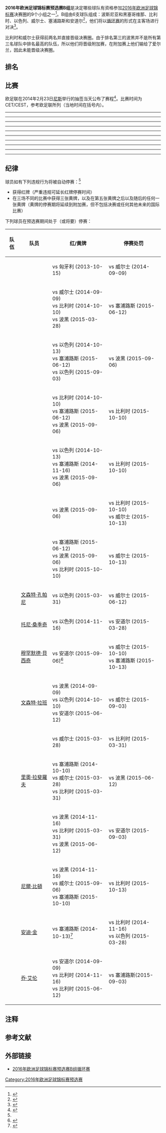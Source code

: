 {{NoteTA
|G1=足球
}}

'''2016年欧洲足球锦标赛预选赛B组'''是决定哪些球队有资格参加[[2016年欧洲足球锦标赛|2016年欧洲足球锦标赛]]决赛圈的9个小组之一<ref name="procedure">{{cite web |url=https://www.uefa.com/MultimediaFiles/Download/competitions/Draws/02/04/64/31/2046431_DOWNLOAD.pdf |title=UEFA EURO 2016 Qualifying Draw Procedure |publisher=UEFA |pages=1 |format=PDF |accessdate=2014-02-22 |archive-url=https://web.archive.org/web/20140307224702/http://www.uefa.com/MultimediaFiles/Download/competitions/Draws/02/04/64/31/2046431_DOWNLOAD.pdf |archive-date=2014-03-07 |dead-url=no }}</ref>。B组由6支球队组成：波斯尼亚和黑塞哥维那、比利时、以色列、威尔士、塞浦路斯和安道尔<ref>{{cite web|url=http://www.uefa.com/uefaeuro/finals/news/newsid=2059935.html|title=Spain face Ukraine return in EURO 2016 qualifying|publisher=UEFA.com|date=2014-02-23|access-date=2020-07-17|archive-url=https://web.archive.org/web/20151112124202/http://www.uefa.com/uefaeuro/finals/news/newsid=2059935.html|archive-date=2015-11-12|dead-url=no}}</ref>，他们将以[[循环赛|循环赛]]的形式在主客场进行对决<ref name="regulations">{{cite web|url=https://www.uefa.com/MultimediaFiles/Download/Regulations/uefaorg/Regulations/02/03/92/81/2039281_DOWNLOAD.pdf|title=Regulations of the UEFA European Football Championship 2014-16|publisher=UEFA.com|access-date=2020-07-17|archive-url=https://web.archive.org/web/20160616153138/http://www.uefa.com/MultimediaFiles/Download/Regulations/uefaorg/Regulations/02/03/92/81/2039281_DOWNLOAD.pdf|archive-date=2016-06-16|dead-url=no}}</ref>。

比利时和威尔士获得前两名并直接晋级决赛圈。由于排名第三的波黑并不是所有第三名球队中排名最高的队伍，所以他们将晋级附加赛，在附加赛上他们输给了爱尔兰，因此未能晋级决赛圈。

==排名==
{{2016年歐洲國家盃外圍賽|B組|show_matches=yes}}

==比赛==
欧足联在2014年2月23日[[尼斯|尼斯]]举行的抽签当天公布了赛程<ref>{{cite web|url=https://www.uefa.com/MultimediaFiles/Download/competitions/Draws/02/06/14/61/2061461_DOWNLOAD.pdf|title=Qualifying fixtures|publisher=UEFA.com|access-date=2020-07-17|archive-url=https://web.archive.org/web/20200604195249/https://www.uefa.com/MultimediaFiles/Download/competitions/Draws/02/06/14/61/2061461_DOWNLOAD.pdf|archive-date=2020-06-04|dead-url=no}}</ref>。比赛时间为CET/CEST{{refn|2014年11月16日和2015年3月28日的比赛为CET（UTC+1），其他所有比赛时间为CEST（UTC+2）。|group="注"|name="Time zone"}}，参考欧足联所列（当地时间在括号内）。

{{Football box
|id=安道尔 vs 威尔士
| date={{Start date|2014|9|9}}
| time=20:45<br>(20:45 [[UTC+02:00|UTC+02:00]])
| team1={{fb-rt|AND}}
| score=1–2
| report=[http://www.uefa.com/uefaeuro/season=2016/matches/round=2000446/match=2013834/index.html 报告]
| team2={{fb|WAL}}
| goals1=
* [[伊迪芬斯·利馬|伊迪芬斯·利馬]] {{goal|6|pen.}}
| goals2=
* [[加雷斯·贝尔|加雷斯·贝尔]] {{goal|22||81}}
| stadium=[[安道尔城|安道尔城]][[安道尔国家体育场|安道尔国家体育场]]
| attendance=3,150<ref>{{cite web|url=https://int.soccerway.com/matches/2014/09/09/europe/european-championship-qualification/andorra/wales/1653163/?ICID=PL_MS_02|title=Andorra vs. Wales - 9 September 2014 - Soccerway|work=soccerway.com|access-date=2020-07-17|archive-url=https://web.archive.org/web/20180117012151/https://int.soccerway.com/matches/2014/09/09/europe/european-championship-qualification/andorra/wales/1653163/?ICID=PL_MS_02|archive-date=2018-01-17|dead-url=no}}</ref>
| referee={{tsl|en|Slavko Vinčić|斯拉夫·温奇奇|斯拉夫·温奇奇}} ([[斯洛文尼亞足球協會|斯洛文尼亞足球協會]])
}}
{{Football box
|id=波黑 vs 塞浦路斯
| date={{Start date|2014|9|9}}
| time=20:45<br>(20:45 [[UTC+02:00|UTC+02:00]])
| team1={{fb-rt|BIH}}
| score=1–2
| report=[http://www.uefa.com/uefaeuro/season=2016/matches/round=2000446/match=2013835/index.html 报告]
| team2={{fb|CYP}}
| goals1=
* [[韦达德·伊比舍维奇|韦达德·伊比舍维奇]] {{goal|6}}
| goals2=
* [[德梅特里斯·克里斯托菲|德梅特里斯·克里斯托菲]] {{goal|45||73}}
| stadium={{tsl|en|Bilino Polje Stadium|比利诺波列球场|比利诺波列球场}}, [[泽尼察|泽尼察]]
| attendance=12,100<ref>{{cite web|url=https://int.soccerway.com/matches/2014/09/09/europe/european-championship-qualification/bosnia-herzegovina/cyprus/1653164/?ICID=PL_MS_01|title=Bosnia-Herzegovina vs. Cyprus - 9 September 2014 - Soccerway|work=soccerway.com|access-date=2020-07-17|archive-url=https://web.archive.org/web/20180117132838/https://int.soccerway.com/matches/2014/09/09/europe/european-championship-qualification/bosnia-herzegovina/cyprus/1653164/?ICID=PL_MS_01|archive-date=2018-01-17|dead-url=no}}</ref>
| referee={{tsl|en|Yevhen Aranovskiy|叶芬·阿拉诺夫斯基|叶芬·阿拉诺夫斯基}} ([[烏克蘭足球總會|烏克蘭足球總會]])
}}
----
{{Football box
|id=比利时 vs 安道尔
| date={{Start date|2014|10|10}}
| time=20:45<br>(20:45 [[UTC+02:00|UTC+02:00]])
| team1={{fb-rt|BEL}}
| score=6–0
| report=[http://www.uefa.com/uefaeuro/season=2016/matches/round=2000446/match=2013852/index.html 报告]
| team2={{fb|AND}}
| goals1=
* [[凯文·德布劳内|凯文·德布劳内]] {{goal|31|pen.|34}}
* [[纳塞尔·查德利|纳塞尔·查德利]] {{goal|37}}
* [[迪沃克·奥里吉|迪沃克·奥里吉]] {{goal|59}}
* [[德赖斯·梅滕斯|德赖斯·梅滕斯]] {{goal|65||68}}
| goals2=
| stadium=[[布鲁塞尔-首都大区|布鲁塞尔]][[博杜安国王体育场|博杜安国王体育场]]
| attendance=45,459<ref>{{cite web|url=https://int.soccerway.com/matches/2014/10/10/europe/european-championship-qualification/belgium/andorra/1653181/?ICID=PL_MS_01|title=Belgium vs. Andorra - 10 October 2014 - Soccerway|work=soccerway.com|access-date=2020-07-17|archive-url=https://web.archive.org/web/20200717205917/https://int.soccerway.com/matches/2014/10/10/europe/european-championship-qualification/belgium/andorra/1653181/?ICID=PL_MS_01|archive-date=2020-07-17|dead-url=no}}</ref>
| referee={{tsl|en|Serhiy Boyko|塞西·博伊科|塞西·博伊科}} ([[烏克蘭足球總會|烏克蘭足球總會]])
}}
{{Football box
|id=塞浦路斯 vs 以色列
| date={{Start date|2014|10|10}}
| time=20:45<br>(21:45 [[UTC+03:00|UTC+03:00]])
| team1={{fb-rt|CYP}}
| score=1–2
| report=[http://www.uefa.com/uefaeuro/season=2016/matches/round=2000446/match=2013853/index.html 报告]
| team2={{fb|ISR}}
| goals1=
* [[康斯坦迪諾斯·馬克里迪斯|康斯坦迪諾斯·馬克里迪斯]] {{goal|67}}
| goals2=
* {{tsl|en|Omer Damari|奥马尔·达马里|奥马尔·达马里}} {{goal|38}}
* {{tsl|en|Tal Ben Haim (footballer, born 1989)|本·海姆|本·海姆二世}} {{goal|45}}
| stadium=[[尼科西亚|尼科西亚]][[GSP体育场|GSP体育场]]
| attendance=19,164<ref>{{cite web|url=https://int.soccerway.com/matches/2014/10/10/europe/european-championship-qualification/cyprus/israel/1653182/?ICID=PL_MS_04|title=Cyprus vs. Israel - 10 October 2014 - Soccerway|work=soccerway.com|accessdate=2020-07-17|archive-date=2018-11-05|archive-url=https://web.archive.org/web/20181105201841/https://int.soccerway.com/matches/2014/10/10/europe/european-championship-qualification/cyprus/israel/1653182/?ICID=PL_MS_04|dead-url=no}}</ref>
| referee={{tsl|en|Daniele Orsato|丹尼尔·奥萨托|丹尼尔·奥萨托}} ([[意大利足球總會|意大利足球總會]])
}}
{{Football box
|id=为啥 vs 波黑
| date={{Start date|2014|10|10}}
| time=20:45<br>(19:45 [[UTC+01:00|UTC+01:00]])
| team1={{fb-rt|WAL}}
| score=0–0
| report=[http://www.uefa.com/uefaeuro/season=2016/matches/round=2000446/match=2013854/index.html 报告]
| team2={{fb|BIH}}
| goals1=
| goals2=
| stadium=[[加的夫|加的夫]][[卡迪夫城球場|卡迪夫城球場]]
| attendance=30,741<ref>{{cite web|url=https://int.soccerway.com/matches/2014/10/10/europe/european-championship-qualification/wales/bosnia-herzegovina/1653183/?ICID=PL_MS_03|title=Wales vs. Bosnia-Herzegovina - 10 October 2014 - Soccerway|work=soccerway.com|access-date=2020-07-17|archive-url=https://web.archive.org/web/20180117012146/https://int.soccerway.com/matches/2014/10/10/europe/european-championship-qualification/wales/bosnia-herzegovina/1653183/?ICID=PL_MS_03|archive-date=2018-01-17|dead-url=no}}</ref>
| referee={{tsl|en|Vladislav Bezborodov|弗拉迪斯拉夫·别兹伯罗多夫|弗拉迪斯拉夫·别兹伯罗多夫}} ([[俄羅斯足球總會|俄羅斯足球總會]])
}}
----
{{Football box
|id=安道尔 vs 以色列
| date={{Start date|2014|10|13}}
| time=20:45<br>(20:45 [[UTC+02:00|UTC+02:00]])
| team1={{fb-rt|AND}}
| score=1–4
| report=[http://www.uefa.com/uefaeuro/season=2016/matches/round=2000446/match=2013877/index.html 报告]
| team2={{fb|ISR}}
| goals1=
* [[伊迪芬斯·利馬|伊迪芬斯·利馬]] {{goal|15|pen.}}
| goals2=
* {{tsl|en|Omer Damari|奥马尔·达马里|奥马尔·达马里}} {{goal|3||41||82}}
* [[托莫·赫梅德|托莫·赫梅德]] {{goal|90+6|pen.}}
| stadium=[[安道尔城|安道尔城]][[安道尔国家体育场|安道尔国家体育场]]
| attendance=2,032<ref>{{cite web|url=https://int.soccerway.com/matches/2014/10/13/europe/european-championship-qualification/andorra/israel/1653206/?ICID=PL_MS_04|title=Andorra vs. Israel - 13 October 2014 - Soccerway|work=soccerway.com|accessdate=2020-07-17|archive-date=2018-11-05|archive-url=https://web.archive.org/web/20181105201921/https://int.soccerway.com/matches/2014/10/13/europe/european-championship-qualification/andorra/israel/1653206/?ICID=PL_MS_04|dead-url=no}}</ref>
| referee={{tsl|en|Cristian Balaj|克里斯蒂安·巴拉杰|克里斯蒂安·巴拉杰}} ([[羅馬尼亞足球總會|羅馬尼亞足球總會]])
}}
{{Football box
|id=波黑 vs 比利时
| date={{Start date|2014|10|13}}
| time=20:45<br>(20:45 [[UTC+02:00|UTC+02:00]])
| team1={{fb-rt|BIH}}
| score=1–1
| report=[http://www.uefa.com/uefaeuro/season=2016/matches/round=2000446/match=2013878/index.html 报告]
| team2={{fb|BEL}}
| goals1=
* [[埃丁·哲科|埃丁·哲科]] {{goal|28}}
| goals2=
* [[拉賈·納因戈蘭|拉賈·納因戈蘭]] {{goal|51}}
| stadium=[[泽尼察|泽尼察]]{{tsl|en|Bilino Polje Stadium|比利诺·波列球场|比利诺·波列球场}}
| attendance=12,070<ref>{{cite web|url=https://int.soccerway.com/matches/2014/10/13/europe/european-championship-qualification/bosnia-herzegovina/belgium/1653207/?ICID=PL_MS_03|title=Bosnia-Herzegovina vs. Belgium - 13 October 2014 - Soccerway|work=soccerway.com|access-date=2020-07-17|archive-url=https://web.archive.org/web/20200717204341/https://int.soccerway.com/matches/2014/10/13/europe/european-championship-qualification/bosnia-herzegovina/belgium/1653207/?ICID=PL_MS_03|archive-date=2020-07-17|dead-url=no}}</ref>
| referee=[[卢卡·班蒂|卢卡·班蒂]] ([[意大利足球總會|意大利足球總會]])
}}
{{Football box
|id=威尔士vs 塞浦路斯
| date={{Start date|2014|10|13}}
| time=20:45<br>(19:45 [[UTC+01:00|UTC+01:00]])
| team1={{fb-rt|WAL}}
| score=2–1
| report=[http://www.uefa.com/uefaeuro/season=2016/matches/round=2000446/match=2013879/index.html 报告]
| team2={{fb|CYP}}
| goals1=
* [[大卫·科特里尔|大卫·科特里尔]] {{goal|13}}
* [[哈爾·笠臣-簡奴|哈爾·笠臣-簡奴]] {{goal|23}}
| goals2=
* [[文森特·拉班|文森特·拉班]] {{goal|36}}
| stadium=[[加的夫|加的夫]][[卡迪夫城球場|卡迪夫城球場]]
| attendance=21,273<ref>{{cite web|url=https://int.soccerway.com/matches/2014/10/13/europe/european-championship-qualification/wales/cyprus/1653208/?ICID=PL_MS_02|title=Wales vs. Cyprus - 13 October 2014 - Soccerway|work=soccerway.com|accessdate=2020-07-17|archive-date=2018-01-17|archive-url=https://web.archive.org/web/20180117131549/https://int.soccerway.com/matches/2014/10/13/europe/european-championship-qualification/wales/cyprus/1653208/?ICID=PL_MS_02|dead-url=no}}</ref>
| referee=[[曼努埃尔·格雷费|曼努埃尔·格雷费]] ([[德國足球協會|德國足球協會]])
}}
----
{{Football box
|id=比利时 vs 波黑
| date={{Start date|2014|11|16}}
| time=18:00<br>(18:00 [[UTC+01:00|UTC+01:00]])
| team1={{fb-rt|BEL}}
| score=0–0
| report=[http://www.uefa.com/uefaeuro/season=2016/matches/round=2000446/match=2013911/index.html 报告]
| team2={{fb|WAL}}
| goals1=
| goals2=
| stadium=[[布鲁塞尔-首都大区|布鲁塞尔]][[博杜安国王体育场|博杜安国王体育场]]
| attendance=41,535<ref>{{cite web|url=https://int.soccerway.com/matches/2014/11/16/europe/european-championship-qualification/belgium/wales/1653241/?ICID=PL_MS_06|title=Belgium vs. Wales - 16 November 2014 - Soccerway|work=soccerway.com|access-date=2020-07-17|archive-url=https://web.archive.org/web/20180117012154/https://int.soccerway.com/matches/2014/11/16/europe/european-championship-qualification/belgium/wales/1653241/?ICID=PL_MS_06|archive-date=2018-01-17|dead-url=no}}</ref>
| referee={{tsl|en|Pavel Královec|帕维尔·克拉洛维奇|帕维尔·克拉洛维奇}} ([[捷克足球協會|捷克足球協會]])
}}
{{Football box
|id=塞浦路斯 vs 安道尔
| date={{Start date|2014|11|16}}
| time=18:00<br>(19:00 [[UTC+02:00|UTC+02:00]])
| team1={{fb-rt|CYP}}
| score=5–0
| report=[http://www.uefa.com/uefaeuro/season=2016/matches/round=2000446/match=2013912/index.html 报告]
| team2={{fb|AND}}
| goals1=
* {{tsl|en|Giorgos Merkis||Merkis}} {{goal|9}}
* [[喬治·埃弗雷姆|喬治·埃弗雷姆]] {{goal|31||42||60}}
* [[德梅特里斯·克里斯托菲|德梅特里斯·克里斯托菲]] {{goal|87|pen.}}
| goals2=
| stadium=[[尼科西亚|尼科西亚]][[GSP体育场|GSP体育场]]
| attendance=6,078<ref>{{cite web|url=https://int.soccerway.com/matches/2014/11/16/europe/european-championship-qualification/cyprus/andorra/1653242/?ICID=PL_MS_05|title=Cyprus vs. Andorra - 16 November 2014 - Soccerway|work=soccerway.com|access-date=2020-07-17|archive-url=https://web.archive.org/web/20180117131351/https://int.soccerway.com/matches/2014/11/16/europe/european-championship-qualification/cyprus/andorra/1653242/?ICID=PL_MS_05|archive-date=2018-01-17|dead-url=no}}</ref>
| referee=[[麥克·卡頓保|麥克·卡頓保]] ([[英格蘭足球總會|英格蘭足球總會]])
}}
{{Football box
|id=以色列 vs 波黑
| date={{Start date|2014|11|16}}
| time=20:45<br>(21:45 [[UTC+02:00|UTC+02:00]])
| team1={{fb-rt|ISR}}
| score=3–0
| report=[http://www.uefa.com/uefaeuro/season=2016/matches/round=2000446/match=2013913/index.html 报告]
| team2={{fb|BIH}}
| goals1=
* {{tsl|en|Gil Vermouth|吉尔·韦默思|吉尔·韦默思}} {{goal|36}}
* {{tsl|en|Omer Damari|奥马尔·达马里|奥马尔·达马里}} {{goal|45}}
* [[埃兰·扎哈维|埃兰·扎哈维]] {{goal|70}}
| goals2=
| stadium=[[海法|海法]]{{tsl|en|Sammy Ofer Stadium|萨米·奥弗球场|萨米·奥弗球场}}
| attendance=28,300<ref>{{cite web|url=https://int.soccerway.com/matches/2014/11/16/europe/european-championship-qualification/israel/bosnia-herzegovina/1653243/?ICID=PL_MS_07|title=Israel vs. Bosnia-Herzegovina - 16 November 2014 - Soccerway|work=soccerway.com|access-date=2020-07-17|archive-url=https://web.archive.org/web/20181105201823/https://int.soccerway.com/matches/2014/11/16/europe/european-championship-qualification/israel/bosnia-herzegovina/1653243/?ICID=PL_MS_07|archive-date=2018-11-05|dead-url=no}}</ref>
| referee={{tsl|en|Antonio Mateu Lahoz|安东尼奥·马特乌·拉霍斯|安东尼奥·马特乌·拉霍斯}} ([[西班牙皇家足球協會|西班牙皇家足球協會]])
}}
----
{{Football box
|id=以色列 vs 威尔士
| date={{Start date|2015|3|28}}
| time=18:00<br>(20:00 [[UTC+03:00|UTC+03:00]]){{refn|以色列 vs 威尔士的比赛原定于20:45（22:45 UTC+3）开始，但由于根据欧足联规定比赛不能晚于当地时间22:00开始，所以改为18:00（20:00 UTC+3）。<ref>{{cite web|url=http://football.org.il/SiteCollectionDocuments/FTP/leer/%D7%91%D7%95%D7%92%D7%A8%D7%AA/EQ%202014-16%20MD5_Israel%20v%20Wales%20correction%20of%20kick-off%20time.pdf|title=Israel v Wales correction of kick-off time|publisher=Israel Football Association|date=2014-12-11|access-date=2020-07-17|archive-url=https://web.archive.org/web/20141213022245/http://football.org.il/SiteCollectionDocuments/FTP/leer/%D7%91%D7%95%D7%92%D7%A8%D7%AA/EQ%202014-16%20MD5_Israel%20v%20Wales%20correction%20of%20kick-off%20time.pdf|archive-date=2014-12-13|dead-url=no}}</ref>|group="注"|name="Israel v Wales"}}
| team1={{fb-rt|ISR}}
| score=0–3
| report=[http://www.uefa.com/uefaeuro/season=2016/matches/round=2000446/match=2013932/index.html 报告]
| team2={{fb|WAL}}
| goals1=
| goals2=
* [[阿隆·拉姆塞|阿隆·拉姆塞]] {{goal|45+1}}
* [[加雷斯·贝尔|加雷斯·贝尔]] {{goal|50||77}}
| stadium=[[海法|海法]]{{tsl|en|Sammy Ofer Stadium|萨米·奥弗球场|萨米·奥弗球场}}
| attendance=30,200<ref>{{cite web|url=https://int.soccerway.com/matches/2015/03/28/europe/european-championship-qualification/israel/wales/1653261/?ICID=PL_MS_08|title=Israel vs. Wales - 28 March 2015 - Soccerway|work=soccerway.com|accessdate=2020-07-17|archive-date=2018-11-05|archive-url=https://web.archive.org/web/20181105201745/https://int.soccerway.com/matches/2015/03/28/europe/european-championship-qualification/israel/wales/1653261/?ICID=PL_MS_08|dead-url=no}}</ref>
| referee=[[米洛拉德·馬哲|米洛拉德·馬哲]] ([[塞爾維亞足球協會|塞爾維亞足球協會]])
}}
{{Football box
|id=安道尔 vs 波黑
| date={{Start date|2015|3|28}}
| time=20:45<br>(20:45 [[UTC+01:00|UTC+01:00]])
| team1={{fb-rt|AND}}
| score=0–3
| report=[http://www.uefa.com/uefaeuro/season=2016/matches/round=2000446/match=2013930/index.html 报告]
| team2={{fb|BIH}}
| goals1=
| goals2=
* [[埃丁·哲科|埃丁·哲科]] {{goal|13||49||62}}
| stadium=[[安道尔城|安道尔城]][[安道尔国家体育场|安道尔国家体育场]]
| attendance=2,498<ref>{{cite web|url=https://int.soccerway.com/matches/2015/03/28/europe/european-championship-qualification/andorra/bosnia-herzegovina/1653259/?ICID=PL_MS_10|title=Andorra vs. Bosnia-Herzegovina - 28 March 2015 - Soccerway|work=soccerway.com|accessdate=2020-07-17|archive-date=2018-01-17|archive-url=https://web.archive.org/web/20180117131242/https://int.soccerway.com/matches/2015/03/28/europe/european-championship-qualification/andorra/bosnia-herzegovina/1653259/?ICID=PL_MS_10|dead-url=no}}</ref>
| referee={{tsl|en|István Vad|伊斯特万·瓦德|伊斯特万·瓦德}} ([[匈牙利足球總會|匈牙利足球總會]])
}}
{{Football box
|id=比利时 vs 塞浦路斯
| date={{Start date|2015|3|28}}
| time=20:45<br>(20:45 [[UTC+01:00|UTC+01:00]])
| team1={{fb-rt|BEL}}
| score=5–0
| report=[http://www.uefa.com/uefaeuro/season=2016/matches/round=2000446/match=2013931/index.html 报告]
| team2={{fb|CYP}}
| goals1=
* [[马罗阿尼·费莱尼|马罗阿尼·费莱尼]] {{goal|21||66}}
* [[克里斯蒂安·本特克|克里斯蒂安·本特克]] {{goal|35}}
* [[伊登·夏薩特|伊登·夏薩特]] {{goal|67}}
* [[米查·巴舒亞伊|米查·巴舒亞伊]] {{goal|80}}
| goals2=
| stadium=[[布鲁塞尔-首都大区|布鲁塞尔]][[博杜安国王体育场|博杜安国王体育场]], 
| attendance=45,213<ref>{{cite web|url=https://int.soccerway.com/matches/2015/03/28/europe/european-championship-qualification/belgium/cyprus/1653260/?ICID=PL_MS_09|title=Belgium vs. Cyprus - 28 March 2015 - Soccerway|work=soccerway.com|accessdate=2020-07-17|archive-date=2019-01-23|archive-url=https://web.archive.org/web/20190123230759/https://int.soccerway.com/matches/2015/03/28/europe/european-championship-qualification/belgium/cyprus/1653260/?ICID=PL_MS_09|dead-url=no}}</ref>
| referee={{tsl|en|Ovidiu Hațegan|奥维迪乌·海牙|奥维迪乌·海牙}} ([[羅馬尼亞足球總會|羅馬尼亞足球總會]])
}}
----
{{Football box
|id=以色列 vs 比利时
| date={{Start date|2015|3|31}}{{refn|以色列 vs 比利时的比赛原定于2014年9月9日20:45（21:45 UTC+3）进行，但由于[[2014年以巴冲突|2014年以巴冲突]]而推迟。<ref>{{cite web|url=http://www.uefa.com/news/newsid=2136997.html|title=Israel v Belgium qualifier postponed|publisher=UEFA.com|date=2014-08-27}}</ref>|group="注"|name="Israel v Belgium"}}
| time=20:45<br>(21:45 [[UTC+03:00|UTC+03:00]])
| team1={{fb-rt|ISR}}
| score=0–1
| report=[http://www.uefa.com/uefaeuro/season=2016/matches/round=2000446/match=2013836/index.html 报告]
| team2={{fb|BEL}}
| goals1=
| goals2=
* [[马罗阿尼·费莱尼|马罗阿尼·费莱尼]] {{goal|9}}
| stadium=[[耶路撒冷|耶路撒冷]][[特迪体育场|特迪体育场]]
| attendance=29,750<ref>{{cite web|url=https://int.soccerway.com/matches/2015/03/31/europe/european-championship-qualification/israel/belgium/1653165/?ICID=PL_MS_01|title=Israel vs. Belgium - 31 March 2015 - Soccerway|work=soccerway.com|access-date=2020-07-17|archive-url=https://web.archive.org/web/20181105201817/https://int.soccerway.com/matches/2015/03/31/europe/european-championship-qualification/israel/belgium/1653165/?ICID=PL_MS_01|archive-date=2018-11-05|dead-url=no}}</ref>
| referee=[[麥克·卡頓保|麥克·卡頓保]] ([[英格蘭足球總會|英格蘭足球總會]])
}}
----
{{Football box
|id=Andorra v Cyprus
| date={{Start date|2015|6|12}}
| time=20:45<br>(20:45 [[UTC+02:00|UTC+02:00]])
| team1={{fb-rt|AND}}
| score=1–3
| report=[http://www.uefa.com/uefaeuro/season=2016/matches/round=2000446/match=2013947/index.html 报告]
| team2={{fb|CYP}}
| goals1=
* {{tsl|en|Dossa Júnior||Dossa Júnior}} {{goal|2|o.g.}}
| goals2=
* {{tsl|en|Nestoras Mitidis||Nestoras Mitidis}} {{goal|13||45||53}}
| stadium=[[安道尔城|安道尔城]][[安道尔国家体育场|安道尔国家体育场]]
| attendance=1,054<ref>{{cite web|url=https://int.soccerway.com/matches/2015/06/12/europe/european-championship-qualification/andorra/cyprus/1653276/?ICID=PL_MS_03|title=Andorra vs. Cyprus - 12 June 2015 - Soccerway|work=soccerway.com|accessdate=2020-07-17|archive-date=2018-01-17|archive-url=https://web.archive.org/web/20180117012147/https://int.soccerway.com/matches/2015/06/12/europe/european-championship-qualification/andorra/cyprus/1653276/?ICID=PL_MS_03|dead-url=no}}</ref>
| referee=[[托比亚斯·韦尔茨|托比亚斯·韦尔茨]] ([[德國足球協會|德國足球協會]])
}}
{{Football box
|id=波黑 vs 以色列
| date={{Start date|2015|6|12}}
| time=20:45<br>(20:45 [[UTC+02:00|UTC+02:00]])
| team1={{fb-rt|BIH}}
| score=3–1
| report=[http://www.uefa.com/uefaeuro/season=2016/matches/round=2000446/match=2013948/index.html 报告]
| team2={{fb|ISR}}
| goals1=
* [[埃丁·維什恰|埃丁·維什恰]] {{goal|42||75}}
* [[埃丁·哲科|埃丁·哲科]] {{goal|45+2|pen.}}
| goals2=
* {{tsl|en|Tal Ben Haim (footballer, born 1989)|本·海姆|本·海姆二世}} {{goal|41}}
| stadium=[[泽尼察|泽尼察]]{{tsl|en|Bilino Polje Stadium|比利诺·波列体育场|比利诺·波列体育场}}
| attendance=12,100<ref>{{cite web|url=https://int.soccerway.com/matches/2015/06/12/europe/european-championship-qualification/bosnia-herzegovina/israel/1653277/?ICID=PL_MS_04|title=Bosnia-Herzegovina vs. Israel - 12 June 2015 - Soccerway|work=soccerway.com|accessdate=2020-07-17|archive-date=2018-11-05|archive-url=https://web.archive.org/web/20181105201807/https://int.soccerway.com/matches/2015/06/12/europe/european-championship-qualification/bosnia-herzegovina/israel/1653277/?ICID=PL_MS_04|dead-url=no}}</ref>
| referee={{tsl|en|Ruddy Buquet|鲁迪·布盖|鲁迪·布盖}} ([[法國足球總會|法國足球總會]])
}}
{{Football box
|id=威尔士 vs 比利时
| date={{Start date|2015|6|12}}
| time=20:45<br>(19:45 [[UTC+01:00|UTC+01:00]])
| team1={{fb-rt|WAL}}
| score=1–0
| report=[http://www.uefa.com/uefaeuro/season=2016/matches/round=2000446/match=2013949/index.html 报告]
| team2={{fb|BEL}}
| goals1=
* [[加雷斯·贝尔|加雷斯·贝尔]] {{goal|25}}
| goals2=
| stadium=[[加的夫|加的夫]][[卡迪夫城球場|卡迪夫城球場]]
| attendance=33,280<ref>{{cite web|url=https://int.soccerway.com/matches/2015/06/12/europe/european-championship-qualification/wales/belgium/1653278/?ICID=PL_MS_02|title=Wales vs. Belgium - 12 June 2015 - Soccerway|work=soccerway.com|accessdate=2020-07-17|archive-date=2018-01-17|archive-url=https://web.archive.org/web/20180117012220/https://int.soccerway.com/matches/2015/06/12/europe/european-championship-qualification/wales/belgium/1653278/?ICID=PL_MS_02|dead-url=no}}</ref>
| referee=[[菲利克斯·布里希|菲利克斯·布里希]] ([[德國足球協會|德國足球協會]])
}}
----
{{Football box
|id=比利时 vs 波黑
| date={{Start date|2015|9|3}}
| time=20:45<br>(20:45 [[UTC+02:00|UTC+02:00]])
| team1={{fb-rt|BEL}}
| score=3–1
| report=[http://www.uefa.com/uefaeuro/season=2016/matches/round=2000446/match=2013973/index.html 报告]
| team2={{fb|BIH}}
| goals1=
* [[马罗阿尼·费莱尼|马罗阿尼·费莱尼]] {{goal|23}}
* [[凯文·德布劳内|凯文·德布劳内]] {{goal|44}}
* [[伊登·夏薩特|伊登·夏薩特]] {{goal|78|pen.}}
| goals2=
* [[埃丁·哲科|埃丁·哲科]] {{goal|15}}
| stadium=[[布鲁塞尔-首都大区|布鲁塞尔]][[博杜安国王体育场|博杜安国王体育场]]
| attendance=42,975<ref>{{cite web|url=https://int.soccerway.com/matches/2015/09/03/europe/european-championship-qualification/belgium/bosnia-herzegovina/1653302/?ICID=PL_MS_05|title=Belgium vs. Bosnia-Herzegovina - 3 September 2015 - Soccerway|work=soccerway.com|accessdate=2020-07-17|archive-date=2018-01-17|archive-url=https://web.archive.org/web/20180117012159/https://int.soccerway.com/matches/2015/09/03/europe/european-championship-qualification/belgium/bosnia-herzegovina/1653302/?ICID=PL_MS_05|dead-url=no}}</ref>
| referee={{tsl|en|Jorge Sousa|豪尔赫·索萨|豪尔赫·索萨}} ([[葡萄牙足球總會|葡萄牙足球總會]])
}}
{{Football box
|id=Cyprus v Wales
| date={{Start date|2015|9|3}}
| time=20:45<br>(21:45 [[UTC+03:00|UTC+03:00]])
| team1={{fb-rt|CYP}}
| score=0–1
| report=[http://www.uefa.com/uefaeuro/season=2016/matches/round=2000446/match=2013974/index.html 报告]
| team2={{fb|WAL}}
| goals1=
| goals2=
* [[加雷斯·贝尔|加雷斯·贝尔]] {{goal|82}}
| stadium={[[尼科西亚|尼科西亚]][[GSP体育场|GSP体育场]]
| attendance=14,492<ref>{{cite web|url=https://int.soccerway.com/matches/2015/09/03/europe/european-championship-qualification/cyprus/wales/1653303/?ICID=PL_MS_07|title=Cyprus vs. Wales - 3 September 2015 - Soccerway|work=soccerway.com|accessdate=2020-07-17|archive-date=2018-01-17|archive-url=https://web.archive.org/web/20180117132836/https://int.soccerway.com/matches/2015/09/03/europe/european-championship-qualification/cyprus/wales/1653303/?ICID=PL_MS_07|dead-url=no}}</ref>
| referee=[[西蒙·馬齊尼亞克|西蒙·馬齊尼亞克]] ([[波蘭足球協會|波蘭足球協會]])
}}
{{Football box
|id=以色列 vs 安道尔
| date={{Start date|2015|9|3}}
| time=20:45<br>(21:45 [[UTC+03:00|UTC+03:00]])
| team1={{fb-rt|ISR}}
| score=4–0
| report=[http://www.uefa.com/uefaeuro/season=2016/matches/round=2000446/match=2013975/index.html 报告]
| team2={{fb|AND}}
| goals1=
* [[埃兰·扎哈维|埃兰·扎哈维]] {{goal|3}}
* [[尼爾·比頓|尼爾·比頓]] {{goal|22}}
* [[托莫·赫梅德|托莫·赫梅德]] {{goal|26|pen.}}
* {{tsl|en|Moanes Dabour|莫恩斯·达伯|莫恩斯·达伯}} {{goal|38}}
| goals2=
| stadium=[[海法|海法]]{{tsl|en|Sammy Ofer Stadium|萨米·奥弗球场|萨米·奥弗球场}}
| attendance=22,650<ref>{{cite web|url=https://int.soccerway.com/matches/2015/09/03/europe/european-championship-qualification/israel/andorra/1653304/?ICID=PL_MS_06|title=Israel vs. Andorra - 3 September 2015 - Soccerway|work=soccerway.com|accessdate=2020-07-17|archive-date=2018-11-05|archive-url=https://web.archive.org/web/20181105201923/https://int.soccerway.com/matches/2015/09/03/europe/european-championship-qualification/israel/andorra/1653304/?ICID=PL_MS_06|dead-url=no}}</ref>
| referee={{tsl|en|Tamás Bognár|塔马斯·博格纳尔|塔马斯·博格纳尔}} ([[匈牙利足球總會|匈牙利足球總會]])
}}
----
{{Football box
|id=威尔士 vs 以色列
| date={{Start date|2015|9|6}}
| time=18:00<br>(17:00 [[UTC+01:00|UTC+01:00]])
| team1={{fb-rt|WAL}}
| score=0–0
| report=[http://www.uefa.com/uefaeuro/season=2016/matches/round=2000446/match=2013999/index.html 报告]
| team2={{fb|ISR}}
| goals1=
| goals2=
| stadium=[[加的夫|加的夫]][[卡迪夫城球場|卡迪夫城球場]]
| attendance=32,653<ref>{{cite web|url=https://int.soccerway.com/matches/2015/09/06/europe/european-championship-qualification/wales/israel/1653328/?ICID=PL_MS_08|title=Wales vs. Israel - 6 September 2015 - Soccerway|work=soccerway.com|accessdate=2020-07-17|archive-date=2018-11-05|archive-url=https://web.archive.org/web/20181105201803/https://int.soccerway.com/matches/2015/09/06/europe/european-championship-qualification/wales/israel/1653328/?ICID=PL_MS_08|dead-url=no}}</ref>
| referee={{tsl|en|Ivan Bebek|伊万·贝贝克|伊万·贝贝克}} ([[克羅地亞足球總會|克羅地亞足球總會]])
}}
{{Football box
|id=波黑 vs 安道尔
| date={{Start date|2015|9|6}}
| time=20:45<br>(20:45 [[UTC+02:00|UTC+02:00]])
| team1={{fb-rt|BIH}}
| score=3–0
| report=[http://www.uefa.com/uefaeuro/season=2016/matches/round=2000446/match=2014000/index.html 报告]
| team2={{fb|AND}}
| goals1=
* [[埃爾明·比卡契奇|埃爾明·比卡契奇]] {{goal|14}}
* [[埃丁·哲科|埃丁·哲科]] {{goal|30}}
* [[塞納德·盧利奇|塞納德·盧利奇]] {{goal|45}}
| goals2=
| stadium=[[泽尼察|泽尼察]]{{tsl|en|Bilino Polje Stadium|比利诺·波列体育场|比利诺·波列体育场}}
| attendance=6,830<ref>{{cite web|url=https://int.soccerway.com/matches/2015/09/06/europe/european-championship-qualification/bosnia-herzegovina/andorra/1653329/?ICID=PL_MS_09|title=Bosnia-Herzegovina vs. Andorra - 6 September 2015 - Soccerway|work=soccerway.com|accessdate=2020-07-17|archive-date=2018-01-17|archive-url=https://web.archive.org/web/20180117012219/https://int.soccerway.com/matches/2015/09/06/europe/european-championship-qualification/bosnia-herzegovina/andorra/1653329/?ICID=PL_MS_09|dead-url=no}}</ref>
| referee={{tsl|en|Arnold Hunter|阿诺德·亨特|阿诺德·亨特}} ([[北愛爾蘭足球協會|北愛爾蘭足球協會]])
}}
{{Football box
|id=塞浦路斯 vs 比利时
| date={{Start date|2015|9|6}}
| time=20:45<br>(21:45 [[UTC+03:00|UTC+03:00]])
| team1={{fb-rt|CYP}}
| score=0–1
| report=[http://www.uefa.com/uefaeuro/season=2016/matches/round=2000446/match=2014001/index.html 报告]
| team2={{fb|BEL}}
| goals1=
| goals2=
* [[伊登·夏薩特|伊登·夏薩特]] {{goal|86}}
| stadium=[[尼科西亚|尼科西亚]][[GSP体育场|GSP体育场]]
| attendance=11,866<ref>{{cite web|url=https://int.soccerway.com/matches/2015/09/06/europe/european-championship-qualification/cyprus/belgium/1653330/?ICID=PL_MS_10|title=Cyprus vs. Belgium - 6 September 2015 - Soccerway|work=soccerway.com|accessdate=2020-07-17|archive-date=2018-01-17|archive-url=https://web.archive.org/web/20180117012133/https://int.soccerway.com/matches/2015/09/06/europe/european-championship-qualification/cyprus/belgium/1653330/?ICID=PL_MS_10|dead-url=no}}</ref>
| referee={{tsl|en|Vladislav Bezborodov|弗拉迪斯拉夫·别兹伯罗多夫|弗拉迪斯拉夫·别兹伯罗多夫}} ([[俄羅斯足球總會|俄羅斯足球總會]])
}}
----
{{Football box
|id=安道尔 vs 比利时
| date={{Start date|2015|10|10}}
| time=20:45<br>(20:45 [[UTC+02:00|UTC+02:00]])
| team1={{fb-rt|AND}}
| score=1–4
| report=[http://www.uefa.com/uefaeuro/season=2016/matches/round=2000446/match=2014042/index.html 报告]
| team2={{fb|BEL}}
| goals1=
* [[伊迪芬斯·利馬|伊迪芬斯·利馬]] {{goal|51|pen.}}
| goals2=
* [[拉賈·納因戈蘭|拉賈·納因戈蘭]] {{goal|19}}
* [[凯文·德布劳内|凯文·德布劳内]] {{goal|42}}
* [[伊登·夏薩特|伊登·夏薩特]] {{goal|56|pen.}}
* {{tsl|en|Laurent Depoitre|洛朗·德普特雷|洛朗·德普特雷}} {{goal|64}}
| stadium=[[安道尔城|安道尔城]][[安道尔国家体育场|安道尔国家体育场]]
| attendance= 3,032<ref>{{cite web|url=https://int.soccerway.com/matches/2015/10/10/europe/european-championship-qualification/andorra/belgium/1653371/?ICID=PL_MS_05|title=Andorra vs. Belgium - 10 October 2015 - Soccerway|work=soccerway.com|accessdate=2015-10-15|archive-url=https://web.archive.org/web/20160701135121/http://int.soccerway.com/matches/2015/10/10/europe/european-championship-qualification/andorra/belgium/1653371/?ICID=PL_MS_05|archive-date=2016-07-01|dead-url=no}}</ref>
| referee={{tsl|en|Paweł Gil|帕维尔·吉尔|帕维尔·吉尔}} ([[波蘭足球協會|波蘭足球協會]])
}}
{{Football box
|id=波黑 vs 威尔士
| date={{Start date|2015|10|10}}
| time=20:45<br>(20:45 [[UTC+02:00|UTC+02:00]])
| team1={{fb-rt|BIH}}
| score=2–0
| report=[http://www.uefa.com/uefaeuro/season=2016/matches/round=2000446/match=2014043/index.html 报告]
| team2={{fb|WAL}}
| goals1=
* {{tsl|en|Milan Đurić||Milan Đurić}} {{goal|71}}
* [[韦达德·伊比舍维奇|韦达德·伊比舍维奇]] {{goal|90}}
| goals2=
| stadium=[[泽尼察|泽尼察]]{{tsl|en|Bilino Polje Stadium|比利诺·波列体育场|比利诺·波列体育场}}
| attendance= 10,250<ref>{{cite web|url=https://int.soccerway.com/matches/2015/10/10/europe/european-championship-qualification/bosnia-herzegovina/wales/1653372/?ICID=PL_MS_06|title=Bosnia-Herzegovina vs. Wales - 10 October 2015 - Soccerway|work=soccerway.com|accessdate=2015-10-15|archive-url=https://web.archive.org/web/20160306211805/http://int.soccerway.com/matches/2015/10/10/europe/european-championship-qualification/bosnia-herzegovina/wales/1653372/?ICID=PL_MS_06|archive-date=2016-03-06|dead-url=no}}</ref>
| referee=[[阿尔贝托·乌恩蒂亚诺|阿尔贝托·乌恩蒂亚诺]] ([[西班牙皇家足球協會|西班牙皇家足球協會]])
}}
{{Football box
|id=以色列 vs 塞浦路斯
| date={{Start date|2015|10|10}}
| time=20:45<br>(21:45 [[UTC+03:00|UTC+03:00]])
| team1={{fb-rt|ISR}}
| score=1–2
| report=[http://www.uefa.com/uefaeuro/season=2016/matches/round=2000446/match=2014044/index.html 报告]
| team2={{fb|CYP}}
| goals1=
* [[尼爾·比頓|尼爾·比頓]] {{goal|76}}
| goals2=
* {{tsl|en|Dossa Júnior||Dossa Júnior}} {{goal|58}}
* {{tsl|en|Jason Demetriou (footballer)|杰森·德米特里|杰森·德米特里}} {{goal|80}}
| stadium=[[耶路撒冷|耶路撒冷]][[特迪体育场|特迪体育场]]
| attendance= 25,300<ref>{{cite web|url=https://int.soccerway.com/matches/2015/10/10/europe/european-championship-qualification/israel/cyprus/1653373/?ICID=PL_MS_07|title=Israel vs. Cyprus - 10 October 2015 - Soccerway|work=soccerway.com|accessdate=2015-10-15|archive-url=https://web.archive.org/web/20160305003911/http://int.soccerway.com/matches/2015/10/10/europe/european-championship-qualification/israel/cyprus/1653373/?ICID=PL_MS_07|archive-date=2016-03-05|dead-url=no}}</ref>
| referee={{tsl|en|Jorge Sousa|豪尔赫·索萨|豪尔赫·索萨}} ([[葡萄牙足球總會|葡萄牙足球總會]])
}}
----
{{Football box
|id=比利时 vs 以色列
| date={{Start date|2015|10|13}}
| time=20:45<br>(20:45 [[UTC+02:00|UTC+02:00]])
| team1={{fb-rt|BEL}}
| score=3–1
| report=[http://www.uefa.com/uefaeuro/season=2016/matches/round=2000446/match=2014068/index.html 报告]
| team2={{fb|ISR}}
| goals1=
* [[德赖斯·梅滕斯|德赖斯·梅滕斯]] {{goal|64}}
* [[凯文·德布劳内|凯文·德布劳内]] {{goal|78}}
* [[伊登·夏薩特|伊登·夏薩特]] {{goal|84}}
| goals2=
* [[托莫·赫梅德|托莫·赫梅德]] {{goal|88}}
| stadium=[[布鲁塞尔-首都大区|布鲁塞尔]][[博杜安国王体育场|博杜安国王体育场]]
| attendance= 39,773<ref>{{cite web|url=https://int.soccerway.com/matches/2015/10/13/europe/european-championship-qualification/belgium/israel/1653397/?ICID=PL_MS_08|title=Belgium vs. Israel - 13 October 2015 - Soccerway|work=soccerway.com|accessdate=2015-10-15|archive-date=2018-01-17|archive-url=https://web.archive.org/web/20180117012049/https://int.soccerway.com/matches/2015/10/13/europe/european-championship-qualification/belgium/israel/1653397/?ICID=PL_MS_08|dead-url=no}}</ref>
| referee=[[阿纳斯塔西奥斯·西季罗普洛斯|阿纳斯塔西奥斯·西季罗普洛斯]] ([[希臘足球總會|希臘足球總會]])
}}
{{Football box
|id=塞浦路斯 vs 波黑
| date={{Start date|2015|10|13}}
| time=20:45<br>(21:45 [[UTC+03:00|UTC+03:00]])
| team1={{fb-rt|CYP}}
| score=2–3
| report=[http://www.uefa.com/uefaeuro/season=2016/matches/round=2000446/match=2014069/index.html 报告]
| team2={{fb|BIH}}
| goals1=
* [[康斯坦迪諾斯·查拉蘭皮迪斯|康斯坦迪諾斯·查拉蘭皮迪斯]] {{goal|32}}
* {{tsl|en|Nestoras Mitidis||Nestoras Mitidis}} {{goal|41}}
| goals2=
* [[哈里斯·梅敦亚宁|哈里斯·梅敦亚宁]] {{goal|13||44}}
* {{tsl|en|Milan Đurić||Đurić}} {{goal|67}}
| stadium=[[GSP_Stadium|GSP Stadium]], [[尼科西亚|尼科西亚]]
| attendance= 17,687<ref>{{cite web|url=https://int.soccerway.com/matches/2015/10/13/europe/european-championship-qualification/cyprus/bosnia-herzegovina/1653398/?ICID=PL_MS_09|title=Cyprus vs. Bosnia-Herzegovina - 13 October 2015 - Soccerway|work=soccerway.com|accessdate=2015-10-15|archive-date=2018-01-17|archive-url=https://web.archive.org/web/20180117012210/https://int.soccerway.com/matches/2015/10/13/europe/european-championship-qualification/cyprus/bosnia-herzegovina/1653398/?ICID=PL_MS_09|dead-url=no}}</ref>
| referee=[[安東尼·泰萊|安東尼·泰萊]] ([[英格蘭足球總會|英格蘭足球總會]])
}}
{{Football box
|id=威尔士 vs 安道尔
| date={{Start date|2015|10|13}}
| time=20:45<br>(19:45 [[UTC+01:00|UTC+01:00]])
| team1={{fb-rt|WAL}}
| score=2–0
| report=[http://www.uefa.com/uefaeuro/season=2016/matches/round=2000446/match=2014070/index.html 报告]
| team2={{fb|AND}}
| goals1=
* [[阿隆·拉姆塞|阿隆·拉姆塞]] {{goal|50}}
* [[加雷斯·贝尔|加雷斯·贝尔]] {{goal|86}}
| goals2=
| stadium=[[加的夫|加的夫]][[卡迪夫城球場|卡迪夫城球場]]
| attendance= 33,280<ref>{{cite web|url=https://int.soccerway.com/matches/2015/10/13/europe/european-championship-qualification/wales/andorra/1653399/?ICID=PL_MS_10|title=Wales vs. Andorra - 13 October 2015 - Soccerway|work=soccerway.com|accessdate=2015-10-15|archive-date=2018-01-17|archive-url=https://web.archive.org/web/20180117132831/https://int.soccerway.com/matches/2015/10/13/europe/european-championship-qualification/wales/andorra/1653399/?ICID=PL_MS_10|dead-url=no}}</ref>
| referee={{tsl|en|Kevin Blom|凯文·布洛姆|凯文·布洛姆}} ([[皇家荷蘭足球協會|皇家荷蘭足球協會]])
}}

==纪律==
球员如有下列违规行为将被自动停赛：<ref name="regulations"/>
* 获得红牌（严重违规可延长红牌停赛时间）
* 在三场不同的比赛中获得三张黄牌，以及在第五张黄牌之后以及随后的任何一张黄牌（黄牌的停赛期将延续到附加赛，但不包括决赛或任何其他未来的国际比赛）
下列球员在预选赛期间处于（或将要）停赛：

{| class="wikitable" style="font-size:90%"
|-
! 队伍
! 队员
! 红/黄牌
! 停赛处罚
|-
| rowspan=7 | {{fb|AND}} || {{tsl|en|Moisés San Nicolás|摩西·尼古拉斯|摩西·尼古拉斯}} || {{sent off|2}} vs 匈牙利 (2013-10-15){{refn|停赛从[[2014年國際足協世界盃外圍賽|2014年國際足協世界盃外圍賽]]开始计算。|group="注"|name="WCQ"}} || vs 威尔士 (2014-09-09)
|-
| {{tsl|en|Márcio Vieira|比埃拉·马提乌斯|比埃拉·马提乌斯}} || {{yel}} vs 威尔士 (2014-09-09)<br>{{yel}} vs 比利时 (2014-10-10)<br>{{yel}} vs 波黑 (2015-03-28) || vs 塞浦路斯 (2015-06-12)
|-
| {{tsl|en|Jordi Rubio|乔迪·鲁比奥|乔迪·鲁比奥}} || {{yel}} vs 以色列 (2014-10-13)<br>{{yel}} vs 塞浦路斯 (2015-06-12)<br>{{yel}} vs 以色列 (2015-09-03) || vs 波黑 (2015-09-06)
|-
| {{tsl|en|Josep Ayala|约瑟普·阿亚拉|约瑟普·阿亚拉}} || {{yel}} vs 比利时 (2014-10-10)<br>{{yel}} vs 塞浦路斯 (2015-06-12)<br>{{yel}} vs 波黑 (2015-09-06) || vs 比利时 (2015-10-10)
|-
| {{tsl|en|Cristian Martínez (Andorran footballer)|克里斯蒂安·马丁内斯|克里斯蒂安·马丁内斯}} || {{yel}} vs 以色列 (2014-10-13)<br>{{yel}} vs 塞浦路斯 (2014-11-16)<br>{{yel}} vs 波黑 (2015-09-06) || vs 比利时 (2015-10-10)
|-
| {{tsl|en|Víctor Rodríguez (Andorran footballer)|维克托·罗德里格斯|维克托·罗德里格斯}} || {{sent off|0}} vs 波黑 (2015-09-06) || vs 比利时 (2015-10-10)<br>vs 威尔士 (2015-10-13)
|-
| {{tsl|en|Marc Rebés|马克·雷布|马克·雷布}} || {{yel}} vs 塞浦路斯 (2015-06-12)<br>{{yel}} vs 波黑 (2015-09-06)<br>{{yel}} vs 比利时 (2015-10-10) || vs 威尔士 (2015-10-13)
|-
| {{fb|BEL}} || [[文森特·孔帕尼|文森特·孔帕尼]] || {{sent off|2}} vs 以色列 (2015-03-31) || vs 威尔士 (2015-06-12)
|-
| rowspan=2 | {{fb|BIH}} || [[托尼·桑季奇|托尼·桑季奇]] || {{sent off|0}} vs 以色列 (2014-11-16) || vs 安道尔 (2015-03-28)
|-
| [[穆罕默德·貝西奇|穆罕默德·貝西奇]] || {{sent off|0}} vs 安道尔 (2015-09-06)<ref>{{cite web|url=http://www.goal.com/ba/news/7082/bih/2015/09/17/15460382/be%C5%A1i%C4%87u-tri-utakmice-suspenzije|title=Udarac je to za reprezentaciju BiH jer Bešić je jedan od nezamjenjiv u timu Mehmeda Baždarevića|publisher=Goal.com|date=2015-09-17|access-date=2020-07-17|archive-url=https://web.archive.org/web/20200719112920/https://www.goal.com/ba/news/7082/bih/2015/09/17/15460382/be%C5%A1i%C4%87u-tri-utakmice-suspenzije|archive-date=2020-07-19|dead-url=no}}</ref> || vs 威尔士 (2015-10-10)<br>vs 塞浦路斯 (2015-10-13)
|-
| {{fb|CYP}} || [[文森特·拉班|文森特·拉班]] || {{yel}} vs 波黑 (2014-09-09)<br>{{yel}} vs 以色列 (2014-10-10)<br>{{yel}} vs 安道尔 (2015-06-12) || vs 威尔士 (2015-09-03)
|-
| rowspan=4 | {{fb|ISR}} || {{tsl|en|Eitan Tibi|伊坦·提比|伊坦·提比}} || {{sent off|2}} vs 威尔士 (2015-03-28) || vs 比利时 (2015-03-31)
|-
| [[里奧·拉斐羅夫|里奧·拉斐羅夫]] || {{yel}} vs 塞浦路斯 (2014-10-10)<br>{{yel}} vs 威尔士 (2015-03-28)<br>{{yel}} vs 比利时 (2015-03-31) || vs 波黑 (2015-06-12)
|-
| {{tsl|en|Sheran Yeini|谢兰·耶尼|谢兰·耶尼}} || {{yel}} vs 波黑 (2014-11-16)<br>{{yel}} vs 比利时 (2015-03-31)<br>{{yel}} vs 波黑 (2015-06-12) || vs 安道尔 (2015-09-03)
|-
| [[尼爾·比頓|尼爾·比頓]] || {{yel}} vs 波黑 (2014-11-16)<br>{{yel}} vs 威尔士 (2015-09-06)<br>{{yel}} vs 塞浦路斯 (2015-10-10) || vs 比利时 (2015-10-13)
|-
| rowspan=2 | {{fb|WAL}} || [[安迪·金|安迪·金]] || {{sent off|0}} vs 塞浦路斯 (2014-10-13)<ref>{{cite web|url=https://www.bbc.com/sport/0/football/29608073|title=Wales: Andy King banned for two games after Cyprus red card|publisher=BBC Sport|date=2014-10-24|access-date=2020-07-17|archive-date=2015-09-24|archive-url=https://web.archive.org/web/20150924213142/http://www.bbc.com/sport/0/football/29608073}}</ref> || vs 比利时 (2014-11-16)<br>vs 以色列 (2015-03-28)
|-
| [[乔·艾伦|乔·艾伦]] || {{yel}} vs 安道尔 (2014-09-09)<br>{{yel}} vs 比利时 (2014-11-16)<br>{{yel}} vs 比利时 (2015-06-12) || vs 塞浦路斯(2015-09-03)
|}

==注释==
{{reflist|group="注"}}

==参考文献==
{{reflist|30em}}

==外部链接==
*[https://www.uefa.com/uefaeuro/history/seasons/2016/qualifying/ 2016年欧洲足球锦标赛预选赛B组循环赛]{{Wayback|url=https://www.uefa.com/uefaeuro/history/seasons/2016/qualifying/ |date=20200807202921 }}

{{2016年欧洲足球锦标赛预选赛}}

[[Category:2016年欧洲足球锦标赛预选赛|Category:2016年欧洲足球锦标赛预选赛]]